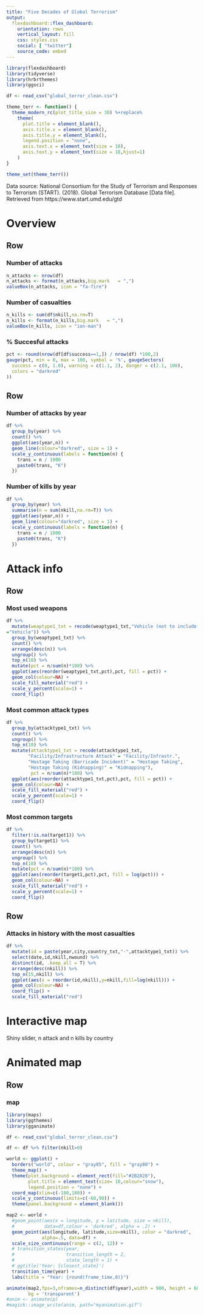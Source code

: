 ```yaml
---
title: "Five Decades of Global Terrorism"
output: 
  flexdashboard::flex_dashboard:
    orientation: rows
    vertical_layout: fill
    css: styles.css
    social: [ "twitter"]
    source_code: embed
---
```



```r
library(flexdashboard)
library(tidyverse)
library(hrbrthemes)
library(ggsci)

df <- read_csv("global_terror_clean.csv") 

theme_terr <- function() { 
  theme_modern_rc(plot_title_size = 30) %+replace% 
    theme(
      plot.title = element_blank(),
      axis.title.x = element_blank(),
      axis.title.y = element_blank(),
      legend.position = "none",
      axis.text.x = element_text(size = 18),
      axis.text.y = element_text(size = 18,hjust=1)
    )
}

theme_set(theme_terr())
```

Data source: National Consortium for the Study of Terrorism and Responses to Terrorism (START). (2018). Global Terrorism Database [Data file].<br>Retrieved from https://www.start.umd.edu/gtd

Overview 
=======================================================================

Row
-----------------------------------------------------------------------

### Number of attacks { .colored_smallbox}

```r
n_attacks <- nrow(df)
n_attacks <- format(n_attacks,big.mark   = ",")
valueBox(n_attacks, icon = "fa-fire")
```

### Number of casualties { .colored_smallbox }

```r
n_kills <- sum(df$nkill,na.rm=T)
n_kills <- format(n_kills,big.mark   = ",")
valueBox(n_kills, icon = "ion-man")
```

### % Succesful attacks { .colored }

```r
pct <- round(nrow(df[df$success==1,]) / nrow(df) *100,2)
gauge(pct, min = 0, max = 100, symbol = '%', gaugeSectors(
  success = c(0, 1.0), warning = c(1.1, 2), danger = c(2.1, 100),
  colors = "darkred"
))
```

Row
-----------------------------------------------------------------------

### Number of attacks by year { .colored }

```r
df %>%
  group_by(year) %>%
  count() %>%
  ggplot(aes(year,n)) +
  geom_line(colour="darkred", size = 1) +
  scale_y_continuous(labels = function(n) {
    trans = n / 1000
    paste0(trans, "K")
  })
```

### Number of kills by year { .colored }

```r
df %>%
  group_by(year) %>%
  summarise(n = sum(nkill,na.rm=T)) %>%
  ggplot(aes(year,n)) +
  geom_line(colour="darkred", size = 1) +
  scale_y_continuous(labels = function(n) {
    trans = n / 1000
    paste0(trans, "K")
  })
```

Attack info 
=======================================================================

Row
-----

### Most used weapons { .colored}

```r
df %>%
  mutate(weaptype1_txt = recode(weaptype1_txt,"Vehicle (not to include vehicle-borne explosives, i.e., car or truck bombs)" 
="Vehicle")) %>%
  group_by(weaptype1_txt) %>%
  count() %>%
  arrange(desc(n)) %>%
  ungroup() %>%
  top_n(10) %>%
  mutate(pct = n/sum(n)*100) %>%
  ggplot(aes(reorder(weaptype1_txt,pct),pct, fill = pct)) +
  geom_col(colour=NA) +
  scale_fill_material("red") +
  scale_y_percent(scale=1) +
  coord_flip()
```

### Most common attack types { .colored}

```r
df %>%
  group_by(attacktype1_txt) %>%
  count() %>%
  ungroup() %>%
  top_n(10) %>%
  mutate(attacktype1_txt = recode(attacktype1_txt, 
        "Facility/Infrastructure Attack" = "Facility/Infrastr.", 
        "Hostage Taking (Barricade Incident)" = "Hostage Taking",
        "Hostage Taking (Kidnapping)" = "Kidnapping"),
         pct = n/sum(n)*100) %>%
  ggplot(aes(reorder(attacktype1_txt,pct),pct, fill = pct)) +
  geom_col(colour=NA) +
  scale_fill_material("red") +
  scale_y_percent(scale=1) +
  coord_flip()
```

### Most common targets {.colored}

```r
df %>%
  filter(!is.na(target1)) %>%
  group_by(target1) %>%
  count() %>%
  arrange(desc(n)) %>%
  ungroup() %>%
  top_n(10) %>%
  mutate(pct = n/sum(n)*100) %>%
  ggplot(aes(reorder(target1,pct),pct, fill = log(pct))) +
  geom_col(colour=NA) +
  scale_fill_material("red") +
  scale_y_percent(scale=1) +
  coord_flip()
```

Row
---
### Attacks in history with the most casualties  {.colored}
```r
df %>%
  mutate(id = paste(year,city,country_txt,"-",attacktype1_txt)) %>%
  select(date,id,nkill,nwound) %>%
  distinct(id, .keep_all = T) %>%
  arrange(desc(nkill)) %>%
  top_n(15,nkill) %>%
  ggplot(aes(x = reorder(id,nkill),y=nkill,fill=log(nkill))) +
  geom_col(colour=NA) +
  coord_flip() +
  scale_fill_material("red")
```

Interactive map 
=======================================================================

Shiny slider, n attack and n kills by country

Animated map 
=======================================================================

Row
---

### map { .colored data-height=800}
```r

library(maps)
library(ggthemes)
library(gganimate)

df <- read_csv("global_terror_clean.csv")

df <- df %>% filter(nkill>0)

world <- ggplot() +
  borders("world", colour = "gray85", fill = "gray80") +
  theme_map() +
  theme(plot.background = element_rect(fill="#2B2828"),
        plot.title = element_text(size= 18,colour="snow"),
        legend.position = "none") +
  coord_map(xlim=c(-180,180)) +
  scale_y_continuous(limits=c(-60,90)) +
  theme(panel.background = element_blank())

map2 <- world +
  #geom_point(aes(x = longitude, y = latitude, size = nkill),
  #           data=df,colour = 'darkred', alpha = .2) +
  geom_point(aes(longitude, latitude,size=nkill), color = "darkred",
             alpha=.5, data=df) + 
  scale_size_continuous(range = c(2, 12)) +
  # transition_states(year,
  #                   transition_length = 2,
  #                   state_length = 1) +
  # ggtitle('Year: {closest_state}')
  transition_time(year) +
  labs(title = "Year: {round(frame_time,0)}")

animate(map2,fps=3,nframes=n_distinct(df$year),width = 900, height = 600,
        bg = 'transparent')
#anim <- animate(p)
#magick::image_write(anim, path="myanimation.gif")
```
